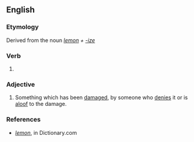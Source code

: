==English==

===Etymology===
Derived from the noun ''[[lemon]] + [[-ize]]''

===Verb===
{{head|en|verb form}}

# {{en-past of|lemonize}}

===Adjective===
{{en-adj}}

# Something which has been [[damaged]], by someone who [[denies]] it or is [[aloof]] to the damage.

===References===
* ''[http://dictionary.reference.com/browse/lemon lemon]'', in Dictionary.com